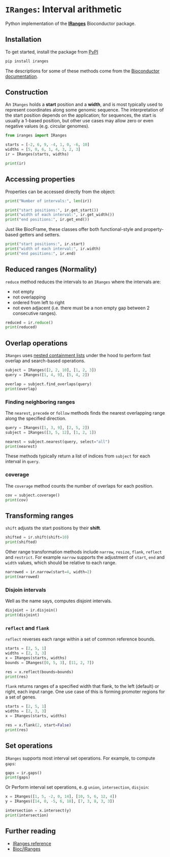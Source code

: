 # `IRanges`: Interval arithmetic

Python implementation of the [**IRanges**](https://bioconductor.org/packages/IRanges) Bioconductor package.


## Installation
To get started, install the package from [PyPI](https://pypi.org/project/IRanges/)

```bash
pip install iranges
```

::: {.callout-note}
The descriptions for some of these methods come from the [Bioconductor documentation](https://bioconductor.org/packages/release/bioc/html/IRanges.html).
:::

## Construction

An `IRanges` holds a **start** position and a **width**, and is most typically used to represent coordinates along some genomic sequence. The interpretation of the start position depends on the application; for sequences, the start is usually a 1-based position, but other use cases may allow zero or even negative values (e.g. circular genomes).

```python
from iranges import IRanges

starts = [-2, 6, 9, -4, 1, 0, -6, 10]
widths = [5, 0, 6, 1, 4, 3, 2, 3]
ir = IRanges(starts, widths)

print(ir)
```

## Accessing properties

Properties can be accessed directly from the object:

```python
print("Number of intervals:", len(ir))

print("start positions:", ir.get_start())
print("width of each interval:", ir.get_width())
print("end positions:", ir.get_end())
```

::: {.callout-tip}
Just like BiocFrame, these classes offer both functional-style and property-based getters and setters.
:::

```python
print("start positions:", ir.start)
print("width of each interval:", ir.width)
print("end positions:", ir.end)
```

## Reduced ranges (Normality)

`reduce` method reduces the intervals to an `IRanges` where the intervals are: 

- not empty
- not overlapping
- ordered from left to right
- not even adjacent (i.e. there must be a non empty gap between 2 consecutive ranges).

```python
reduced = ir.reduce()
print(reduced)
```

## Overlap operations

`IRanges` uses [nested containment lists](https://github.com/pyranges/ncls) under the hood to perform fast overlap and search-based operations. 

```python
subject = IRanges([2, 2, 10], [1, 2, 3])
query = IRanges([1, 4, 9], [5, 4, 2])

overlap = subject.find_overlaps(query)
print(overlap)
```

### Finding neighboring ranges

The `nearest`, `precede` or `follow` methods finds the nearest overlapping range along the specified direction.

```python
query = IRanges([1, 3, 9], [2, 5, 2])
subject = IRanges([3, 5, 12], [1, 2, 1])

nearest = subject.nearest(query, select="all")
print(nearest)
```

::: {.callout-note}
These methods typically return a list of indices from `subject` for each interval in `query`.
:::

### coverage

The `coverage` method counts the number of overlaps for each position.

```python
cov = subject.coverage()
print(cov)
```


## Transforming ranges

`shift` adjusts the start positions by their **shift**.

```python
shifted = ir.shift(shift=10)
print(shifted)
```

Other range transformation methods include `narrow`, `resize`, `flank`, `reflect` and `restrict`. For example `narrow` supports the adjustment of `start`, `end` and `width` values, which should be relative to each range.

```python
narrowed = ir.narrow(start=4, width=2)
print(narrowed)
```

### Disjoin intervals

Well as the name says, computes disjoint intervals.

```python
disjoint = ir.disjoin()
print(disjoint)
```

### `reflect` and `flank`

`reflect` reverses each range within a set of common reference bounds.

```python
starts = [2, 5, 1]
widths = [2, 3, 3]
x = IRanges(starts, widths)
bounds = IRanges([0, 5, 3], [11, 2, 7])

res = x.reflect(bounds=bounds)
print(res)
```

`flank` returns ranges of a specified width that flank, to the left (default) or right, each input range. One use case of this is forming promoter regions for a set of genes.

```python
starts = [2, 5, 1]
widths = [2, 3, 3]
x = IRanges(starts, widths)

res = x.flank(2, start=False)
print(res)
```

## Set operations

`IRanges` supports most interval set operations. For example, to compute `gaps`:

```python
gaps = ir.gaps()
print(gaps)
```

Or Perform interval set operations, e..g `union`, `intersection`, `disjoin`:

```python
x = IRanges([1, 5, -2, 0, 14], [10, 5, 6, 12, 4])
y = IRanges([14, 0, -5, 6, 18], [7, 3, 8, 3, 3])

intersection = x.intersect(y)
print(intersection)
```

## Further reading

- [IRanges reference](https://biocpy.github.io/IRanges/api/iranges.html#iranges-package)
- [Bioc/IRanges](https://bioconductor.org/packages/release/bioc/html/IRanges.html)

